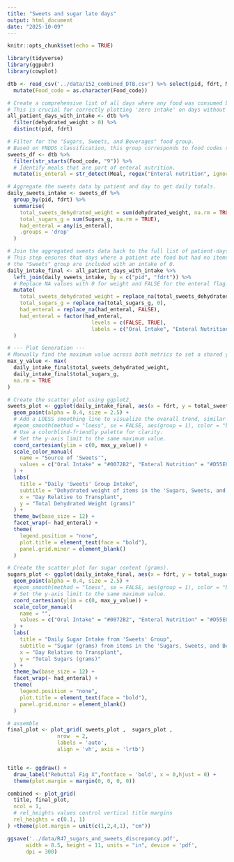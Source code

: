 ```yaml
---
title: "Sweets and sugar late days"
output: html_document
date: "2025-10-09"
---
```


```r
knitr::opts_chunk$set(echo = TRUE)
```

```r
library(tidyverse)
library(ggpubr)
library(cowplot)
```

```r
dtb <- read_csv('../data/152_combined_DTB.csv') %>% select(pid, fdrt, Meal, Food_code, Sugars_g, dehydrated_weight) %>%
  mutate(Food_code = as.character(Food_code))
```

```r
# Create a comprehensive list of all days where any food was consumed by a patient.
# This is crucial for correctly plotting 'zero intake' on days without sweets.
all_patient_days_with_intake <- dtb %>%
  filter(dehydrated_weight > 0) %>%
  distinct(pid, fdrt)

# Filter for the "Sugars, Sweets, and Beverages" food group.
# Based on FNDDS classification, this group corresponds to food codes starting with '9'.
sweets_df <- dtb %>%
  filter(str_starts(Food_code, "9")) %>%
  # Identify meals that are part of enteral nutrition.
  mutate(is_enteral = str_detect(Meal, regex("Enteral nutrition", ignore_case = TRUE)))

# Aggregate the sweets data by patient and day to get daily totals.
daily_sweets_intake <- sweets_df %>%
  group_by(pid, fdrt) %>%
  summarise(
    total_sweets_dehydrated_weight = sum(dehydrated_weight, na.rm = TRUE),
    total_sugars_g = sum(Sugars_g, na.rm = TRUE),
    had_enteral = any(is_enteral),
    .groups = 'drop'
  )

# Join the aggregated sweets data back to the full list of patient-days.
# This step ensures that days where a patient ate food but had no items from
# the "Sweets" group are included with an intake of 0.
daily_intake_final <- all_patient_days_with_intake %>%
  left_join(daily_sweets_intake, by = c("pid", "fdrt")) %>%
  # Replace NA values with 0 for weight and FALSE for the enteral flag.
  mutate(
    total_sweets_dehydrated_weight = replace_na(total_sweets_dehydrated_weight, 0),
    total_sugars_g = replace_na(total_sugars_g, 0),
    had_enteral = replace_na(had_enteral, FALSE),
    had_enteral = factor(had_enteral,
                           levels = c(FALSE, TRUE),
                           labels = c("Oral Intake", "Enteral Nutrition"))
  )
```


```r
# --- Plot Generation ---
# Manually find the maximum value across both metrics to set a shared y-axis limit.
max_y_value <- max(
  daily_intake_final$total_sweets_dehydrated_weight,
  daily_intake_final$total_sugars_g,
  na.rm = TRUE
)

# Create the scatter plot using ggplot2.
sweets_plot <- ggplot(daily_intake_final, aes(x = fdrt, y = total_sweets_dehydrated_weight, color = had_enteral)) +
  geom_point(alpha = 0.4, size = 2.5) +
  # Add a LOESS smoothing line to visualize the overall trend, similar to the manuscript.
  #geom_smooth(method = "loess", se = FALSE, aes(group = 1), color = "black", linetype = "dashed") +
  # Use a colorblind-friendly palette for clarity.
  # Set the y-axis limit to the same maximum value.
  coord_cartesian(ylim = c(0, max_y_value)) +
  scale_color_manual(
    name = "Source of 'Sweets'",
    values = c("Oral Intake" = "#0072B2", "Enteral Nutrition" = "#D55E00")
  ) +
  labs(
    title = "Daily 'Sweets' Group Intake",
    subtitle = "Dehydrated weight of items in the 'Sugars, Sweets, and Beverages' food group",
    x = "Day Relative to Transplant",
    y = "Total Dehydrated Weight (grams)"
  ) +
  theme_bw(base_size = 12) +
  facet_wrap(~ had_enteral) +
  theme(
    legend.position = "none",
    plot.title = element_text(face = "bold"),
    panel.grid.minor = element_blank()
  )

# Create the scatter plot for sugar content (grams).
sugars_plot <- ggplot(daily_intake_final, aes(x = fdrt, y = total_sugars_g, color = had_enteral)) +
  geom_point(alpha = 0.4, size = 2.5) +
  #geom_smooth(method = "loess", se = FALSE, aes(group = 1), color = "black", linetype = "dashed") +
  # Set the y-axis limit to the same maximum value.
  coord_cartesian(ylim = c(0, max_y_value)) +
  scale_color_manual(
    name = "",
    values = c("Oral Intake" = "#0072B2", "Enteral Nutrition" = "#D55E00")
  ) +
  labs(
    title = "Daily Sugar Intake from 'Sweets' Group",
    subtitle = "Sugar (grams) from items in the 'Sugars, Sweets, and Beverages' food group",
    x = "Day Relative to Transplant",
    y = "Total Sugars (grams)"
  ) +
  theme_bw(base_size = 12) +
  facet_wrap(~ had_enteral) +
  theme(
    legend.position = "none",
    plot.title = element_text(face = "bold"),
    panel.grid.minor = element_blank()
  ) 

# assemble 
final_plot <- plot_grid( sweets_plot ,  sugars_plot ,
                nrow  = 2,
                labels = 'auto',
                align = 'vh', axis = 'lrtb')


title <- ggdraw() + 
  draw_label("Rebuttal Fig X",fontface = 'bold', x = 0,hjust = 0) +
  theme(plot.margin = margin(0, 0, 0, 0))

combined <- plot_grid(
  title, final_plot,
  ncol = 1,
  # rel_heights values control vertical title margins
  rel_heights = c(0.1, 1)
) +theme(plot.margin = unit(c(1,2,4,1), "cm"))

ggsave('../data/R47_sugars_and_sweets_discrepancy.pdf',
      width = 8.5, height = 11, units = "in", device = 'pdf', 
      dpi = 300)        
```
